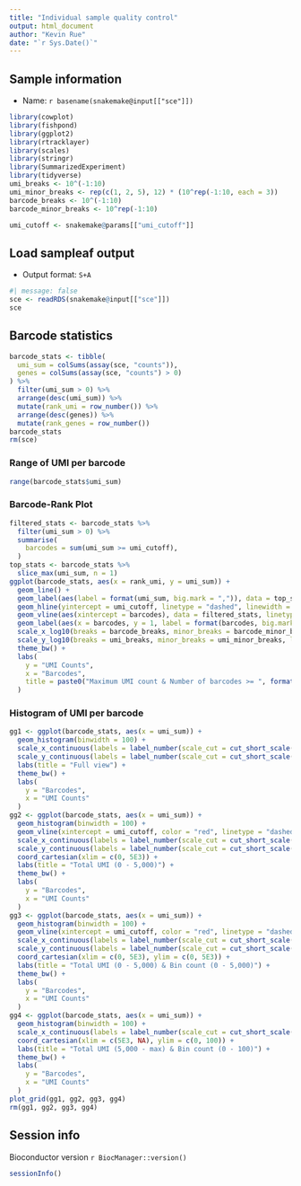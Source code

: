 ```yaml
---
title: "Individual sample quality control"
output: html_document
author: "Kevin Rue"
date: "`r Sys.Date()`"
---
```


## Sample information

- Name: `r basename(snakemake@input[["sce"]])`

```r
library(cowplot)
library(fishpond)
library(ggplot2)
library(rtracklayer)
library(scales)
library(stringr)
library(SummarizedExperiment)
library(tidyverse)
umi_breaks <- 10^(-1:10)
umi_minor_breaks <- rep(c(1, 2, 5), 12) * (10^rep(-1:10, each = 3))
barcode_breaks <- 10^(-1:10)
barcode_minor_breaks <- 10^rep(-1:10)
```

```r
umi_cutoff <- snakemake@params[["umi_cutoff"]]
```

## Load sampleaf output

- Output format: `S+A`

```r
#| message: false
sce <- readRDS(snakemake@input[["sce"]])
sce
```

## Barcode statistics

```r
barcode_stats <- tibble(
  umi_sum = colSums(assay(sce, "counts")),
  genes = colSums(assay(sce, "counts") > 0)
) %>% 
  filter(umi_sum > 0) %>% 
  arrange(desc(umi_sum)) %>% 
  mutate(rank_umi = row_number()) %>% 
  arrange(desc(genes)) %>% 
  mutate(rank_genes = row_number())
barcode_stats
rm(sce)
```

### Range of UMI per barcode

```r
range(barcode_stats$umi_sum)
```

### Barcode-Rank Plot

```r
filtered_stats <- barcode_stats %>% 
  filter(umi_sum > 0) %>% 
  summarise(
    barcodes = sum(umi_sum >= umi_cutoff),
  )
top_stats <- barcode_stats %>%
  slice_max(umi_sum, n = 1)
ggplot(barcode_stats, aes(x = rank_umi, y = umi_sum)) +
  geom_line() +
  geom_label(aes(label = format(umi_sum, big.mark = ",")), data = top_stats, alpha = 0.5, hjust = 0) +
  geom_hline(yintercept = umi_cutoff, linetype = "dashed", linewidth = 0.5, colour = "red") +
  geom_vline(aes(xintercept = barcodes), data = filtered_stats, linetype = "dashed", linewidth = 0.5, colour = "red") +
  geom_label(aes(x = barcodes, y = 1, label = format(barcodes, big.mark = ",")), filtered_stats, colour = "red", vjust = 0) +
  scale_x_log10(breaks = barcode_breaks, minor_breaks = barcode_minor_breaks, labels = label_number(scale_cut = cut_short_scale())) +
  scale_y_log10(breaks = umi_breaks, minor_breaks = umi_minor_breaks, labels = label_number(scale_cut = cut_short_scale())) +
  theme_bw() +
  labs(
    y = "UMI Counts",
    x = "Barcodes",
    title = paste0("Maximum UMI count & Number of barcodes >= ", format(umi_cutoff, big.mark = ","), " UMIs")
  )
```

### Histogram of UMI per barcode

```r
gg1 <- ggplot(barcode_stats, aes(x = umi_sum)) +
  geom_histogram(binwidth = 100) +
  scale_x_continuous(labels = label_number(scale_cut = cut_short_scale())) +
  scale_y_continuous(labels = label_number(scale_cut = cut_short_scale())) +
  labs(title = "Full view") +
  theme_bw() +
  labs(
    y = "Barcodes",
    x = "UMI Counts"
  )
gg2 <- ggplot(barcode_stats, aes(x = umi_sum)) +
  geom_histogram(binwidth = 100) +
  geom_vline(xintercept = umi_cutoff, color = "red", linetype = "dashed") +
  scale_x_continuous(labels = label_number(scale_cut = cut_short_scale())) +
  scale_y_continuous(labels = label_number(scale_cut = cut_short_scale())) +
  coord_cartesian(xlim = c(0, 5E3)) +
  labs(title = "Total UMI (0 - 5,000)") +
  theme_bw() +
  labs(
    y = "Barcodes",
    x = "UMI Counts"
  )
gg3 <- ggplot(barcode_stats, aes(x = umi_sum)) +
  geom_histogram(binwidth = 100) +
  geom_vline(xintercept = umi_cutoff, color = "red", linetype = "dashed") +
  scale_x_continuous(labels = label_number(scale_cut = cut_short_scale())) +
  scale_y_continuous(labels = label_number(scale_cut = cut_short_scale())) +
  coord_cartesian(xlim = c(0, 5E3), ylim = c(0, 5E3)) +
  labs(title = "Total UMI (0 - 5,000) & Bin count (0 - 5,000)") +
  theme_bw() +
  labs(
    y = "Barcodes",
    x = "UMI Counts"
  )
gg4 <- ggplot(barcode_stats, aes(x = umi_sum)) +
  geom_histogram(binwidth = 100) +
  scale_x_continuous(labels = label_number(scale_cut = cut_short_scale())) +
  coord_cartesian(xlim = c(5E3, NA), ylim = c(0, 100)) +
  labs(title = "Total UMI (5,000 - max) & Bin count (0 - 100)") +
  theme_bw() +
  labs(
    y = "Barcodes",
    x = "UMI Counts"
  )
plot_grid(gg1, gg2, gg3, gg4)
rm(gg1, gg2, gg3, gg4)
```

## Session info

Bioconductor version `r BiocManager::version()`

```r
sessionInfo()
```
